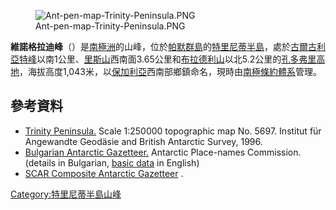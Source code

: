 [[Image:Ant-pen-map-Trinity-Peninsula.PNG|thumb]]

{{coord|63|50|12|S|58|36|54|W|display=title}}

'''維諾格拉迪峰'''（{{lang-en|Vinogradi Peak}}）是[[南極洲|南極洲]]的山峰，位於[[帕默群島|帕默群島]]的[[特里尼蒂半島|特里尼蒂半島]]，處於[[古爾古利亞特峰|古爾古利亞特峰]]以南1公里、[[里斯山|里斯山]]西南面3.65公里和[[布拉德利山|布拉德利山]]以北5.2公里的[[孔多弗里高地|孔多弗里高地]]，海拔高度1,043米，以[[保加利亞|保加利亞]]西南部鄉鎮命名，現時由[[南極條約體系|南極條約體系]]管理。

==參考資料==
* [https://web.archive.org/web/20131002100340/http://www.bkg.bund.de/nn_193194/DE/Bundesamt/Downloads/Kostenlose-Karten/Antarktis-Karten/Satellitenbildkarten/Scale250/Daten/Trinity-Peninsula%2CtemplateId%3Draw%2Cproperty%3DpublicationFile.pdf/Trinity-Peninsula.pdf Trinity Peninsula.] Scale 1:250000 topographic map No. 5697. Institut für Angewandte Geodäsie and British Antarctic Survey, 1996.
* [http://apcbg.org/gazet-bg.doc Bulgarian Antarctic Gazetteer.] {{Wayback|url=http://apcbg.org/gazet-bg.doc |date=20131012104624 }} Antarctic Place-names Commission. (details in Bulgarian, [http://apcbg.org/gazet.htm basic data] {{Wayback|url=http://apcbg.org/gazet.htm |date=20160304071225 }} in English)
* [http://data.aad.gov.au/aadc/gaz/scar/ SCAR Composite Antarctic Gazetteer] {{WebCite|url=https://www.webcitation.org/5ug2CfC7m?url=http://data.aad.gov.au/aadc/gaz/scar/ |date=20101202140255 |dateformat=iso }}.

{{DEFAULTSORT:Vinogradi Peak}}
[[Category:特里尼蒂半島山峰|Category:特里尼蒂半島山峰]]


{{TrinityPeninsula-geo-stub}}